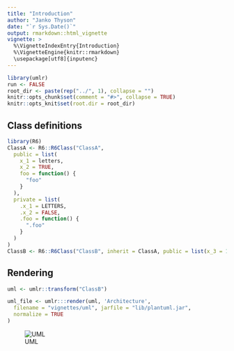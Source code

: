 ```yaml
---
title: "Introduction"
author: "Janko Thyson"
date: "`r Sys.Date()`"
output: rmarkdown::html_vignette
vignette: >
  %\VignetteIndexEntry{Introduction}
  %\VignetteEngine{knitr::rmarkdown}
  \usepackage[utf8]{inputenc}
---
```


```r
library(umlr)
run <- FALSE
root_dir <- paste(rep("../", 1), collapse = "")
knitr::opts_chunk$set(comment = "#>", collapse = TRUE)
knitr::opts_knit$set(root.dir = root_dir)
```

## Class definitions

```r
library(R6)
ClassA <- R6::R6Class("ClassA",
  public = list(
    x_1 = letters,
    x_2 = TRUE,
    foo = function() {
      "foo"
    }
  ),
  private = list(
    .x_1 = LETTERS,
    .x_2 = FALSE,
    .foo = function() {
      ".foo"
    }
  )
)
ClassB <- R6::R6Class("ClassB", inherit = ClassA, public = list(x_3 = 1))
```

## Rendering

```r
uml <- umlr::transform("ClassB")

uml_file <- umlr:::render(uml, 'Architecture',
  filename = "vignettes/uml", jarfile = "lib/plantuml.jar",
  normalize = TRUE
)
```

![UML](`r uml_file`)

